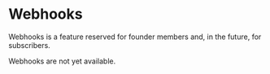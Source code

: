  
# Webhooks 

<Callout type="warning" emoji="⚠️">
Webhooks is a feature reserved for founder members and, in the future, for subscribers. 
</Callout>

Webhooks are not yet available.